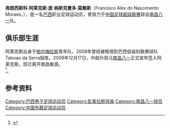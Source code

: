 {{Football player infobox 
| playername = 阿莱克斯<br>Alex
| image =
| fullname = Francisco Alex do Nascimento Moraes
| height = {{height|m=1.78}}
| dateofbirth = {{Birth date and age|1990|5|19}} 
| cityofbirth = 
| countryofbirth = {{BRA}} 
| currentclub  = [[南昌八一|南昌八一]] 
| clubnumber = 
| position = [[前锋_(足球)|前锋]]
| youthyears = 2007-2009
| youthclubs = [[帕尔梅拉斯足球俱乐部|帕尔梅拉斯]]
| years = 2008-<br/>2008-2009<br/>2010-
| clubs = [[帕尔梅拉斯足球俱乐部|帕尔梅拉斯]]<br/>→Taboao da Serra<br/>→[[南昌八一|南昌八一]] 
| caps(goals) = <br/>14 (9)
| nationalyears = 
| nationalteam = 
| nationalcaps(goals) = 
| pcupdate = 2010年2月12日
| ntupdate = 
}}
'''弗朗西斯科·阿莱克斯·度·纳斯克曼多·莫赖斯'''（Francisco Alex do Nascimento Moraes，{{bd|1990年|5月19日|||A}}），是一名[[巴西|巴西]]职业足球运动员，曾效力于[[中国足球超级联赛|中国足球超级联赛]]球会[[南昌八一|南昌八一]]队。

==俱乐部生涯==
阿莱克斯出身于[[帕尔梅拉斯足球俱乐部|帕尔梅拉斯]]青年队，2008年曾经被租借到巴西低级别联赛球队Taboao da Serra锻炼。2009年12月17日，中超升班马[[南昌八一|南昌八一]]正式宣布签入阿莱克斯。现已离开南昌衡源。<br /><ref>{{Cite web |url=http://sports.xinmin.cn/2009/12/18/3108513.html |title=南昌300万美元购强援 新中锋曾入选巴西国青 |access-date=2010-02-12 |archive-date=2016-03-04 |archive-url=https://web.archive.org/web/20160304132908/http://sports.xinmin.cn/2009/12/18/3108513.html |dead-url=no }}</ref>。

==参考资料==
{{reflist}}

{{DEFAULTSORT:Alex}}
[[Category:巴西男子足球运动员|Category:巴西男子足球运动员]]
[[Category:彭美拉斯球員|Category:彭美拉斯球員]]
[[Category:南昌八一球员|Category:南昌八一球员]]
[[Category:中国外籍足球运动员|Category:中国外籍足球运动员]]